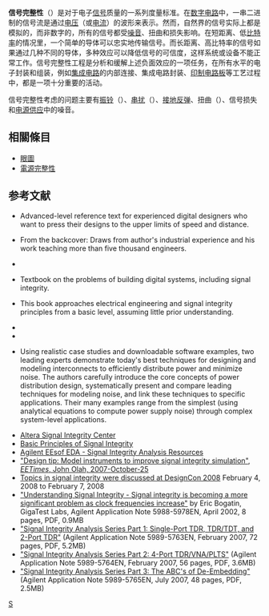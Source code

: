 {{NoteTA
|G1=Electronics
}}
'''信号完整性'''（{{lang-en|'''Signal integrity, SI'''}}）是对于电子[[信号_(信息论)|信号]]质量的一系列度量标准。在[[数字电路|数字电路]]中，一串二进制的信号流是通过[[电压|电压]]（或[[电流|电流]]）的波形来表示。然而，自然界的信号实际上都是模拟的，而非数字的，所有的信号都受[[噪音|噪音]]、扭曲和损失影响。在短距离、低[[比特率|比特率]]的情况里，一个简单的导体可以忠实地传输信号。而长距离、高比特率的信号如果通过几种不同的导体，多种效应可以降低信号的可信度，这样系统或设备不能正常工作。信号完整性工程是分析和缓解上述负面效应的一项任务，在所有水平的电子封装和组装，例如[[集成电路|集成电路]]的内部连接、集成电路封装、[[印制电路板|印制电路板]]等工艺过程中，都是一项十分重要的活动。

信号完整性考虑的问题主要有[[振铃|振铃]]（{{lang|en|ringing}}）、[[串扰|串扰]]（{{lang|en|crosstalk}}）、[[接地反弹|接地反弹]]、扭曲（{{lang|en|skew}}）、信号损失和[[电源供应|电源供应]]中的噪音。

==相關條目==
*[[眼圖|眼圖]]
*[[電源完整性|電源完整性]]

== 参考文献 ==
*{{cite book
 | isbn = 0-13-084408-X
 | author = Howard Johnson, Martin Graham.
 | year = 2002
 | publisher = Prentice Hall PTR
 | location = Upper Saddle River, New Jersey
 | title = High-speed signal propagation : advanced black magic
}} Advanced-level reference text for experienced digital designers who want to press their designs to the upper limits of speed and distance.
*{{cite book
 |isbn        = 978-0-13-234979-6
 |url         = http://www.bethesignal.net/bogatin/bookreviews.php
 |author      = Eric Bogatin.
 |year        = 2009
 |publisher   = Prentice Hall
 |location    = Upper Saddle River, New Jersey
 |title       = Signal and Power Integrity - Simplified, Second Edition
 |deadurl     = yes
 |archiveurl  = https://web.archive.org/web/20110910103119/http://www.bethesignal.net/bogatin/bookreviews.php
 |archivedate = 2011-09-10
 |access-date = 2011-09-10
}} From the backcover: Draws from author's industrial experience and his work teaching more than five thousand engineers.
*{{cite book
 | isbn = 0471360902
 | author = Stephen H. Hall, Garrett W. Hall, James A. McCall.
 | year = 2000
 | publisher = Wiley
 | location = New York
 | title = High speed digital system design : a handbook of interconnect theory and design practices 
}}
*{{cite book
 | isbn = 0-52-159292-5
 | author = William J. Dally; John W. Poulton.
 | year = 1999
 | publisher = Cambridge Univ. Press
 | location = Cambridge
 | title = Digital systems engineering
}} Textbook on the problems of building digital systems, including signal integrity.
*{{cite book
 | isbn = 0-13-141884-X
 | author = Douglas Brooks.
 | year = 2003
 | publisher = Prentice Hall PTR
 | location = Upper Saddle River, New Jersey
 | title = Signal integrity issues and printed circuit board design
}} This book approaches electrical engineering and signal integrity principles from a basic level, assuming little prior understanding.
*{{cite book
 | isbn = 0-9821-3690-0
 | title = Signal Integrity for PCB Designers
 | author = Vikas Shukla,
 | publisher = Reference Designer
}}
*{{cite book
 | isbn = 0-13-186006-2
 | author = Geoff Lawday, David Ireland, and Greg Edlund.
 | year = 2008
 | publisher = Prentice Hall
 | location = Upper Saddle River, New Jersey
 | title = A signal integrity engineer's companion : real-time test and measurement and design simulation
}}
*{{cite book
 | isbn = 9780136152064
 | author = Madhavan Swaminathan, A. Ege Engin.
 | year = 2008
 | publisher = Prentice Hall
 | location = Upper Saddle River, New Jersey
 | title = Power integrity modeling and design for semiconductors and systems
}} Using realistic case studies and downloadable software examples, two leading experts demonstrate today's best techniques for designing and modeling interconnects to efficiently distribute power and minimize noise. The authors carefully introduce the core concepts of power distribution design, systematically present and compare leading techniques for modeling noise, and link these techniques to specific applications. Their many examples range from the simplest (using analytical equations to compute power supply noise) through complex system-level applications.
* [https://web.archive.org/web/20071216103846/http://www.altera.com/technology/signal/sgl-index.html Altera Signal Integrity Center]
* [http://www.altera.com/literature/wp/wp_sgnlntgry.pdf Basic Principles of Signal Integrity] {{Wayback|url=http://www.altera.com/literature/wp/wp_sgnlntgry.pdf |date=20140913084301 }}
* [http://www.agilent.com/find/signal-integrity Agilent EEsof EDA - Signal Integrity Analysis Resources]
* [http://www.eetimes.com/news/design/showArticle.jhtml?articleID=202601693 "Design tip: Model instruments to improve signal integrity simulation", ''EETimes'', John Olah, 2007-October-25]
* [https://web.archive.org/web/20080201212153/http://www.designcon.com/2008/abstracts.html Topics in signal integrity were discussed at DesignCon 2008] February 4, 2008 to February 7, 2008
* [https://web.archive.org/web/20060527185221/http://cp.literature.agilent.com/litweb/pdf/5988-5978EN.pdf "Understanding Signal Integrity - Signal integrity is becoming a more significant problem as clock frequencies increase"] by Eric Bogatin, GigaTest Labs, Agilent Application Note 5988-5978EN, April 2002, 8 pages, PDF, 0.9MB
* [https://web.archive.org/web/20070316173011/http://cp.literature.agilent.com/litweb/pdf/5989-5763EN.pdf "Signal Integrity Analysis Series Part 1: Single-Port TDR, TDR/TDT, and 2-Port TDR"] (Agilent Application Note 5989-5763EN, February 2007, 72 pages, PDF, 5.2MB) 
* [https://web.archive.org/web/20070319173646/http://cp.literature.agilent.com/litweb/pdf/5989-5764EN.pdf "Signal Integrity Analysis Series Part 2: 4-Port TDR/VNA/PLTS"] (Agilent Application Note 5989-5764EN, February 2007, 56 pages, PDF, 3.6MB) 
* [https://web.archive.org/web/20110707093804/http://cp.literature.agilent.com/litweb/pdf/5989-5765EN.pdf "Signal Integrity Analysis Series Part 3: The ABC's of De-Embedding"] (Agilent Application Note 5989-5765EN, July 2007, 48 pages, PDF, 2.5MB)

[[Category:数字电子|S]]